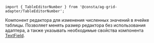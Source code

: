 
<RemadeInfo
  commponentName="TableEditorNumber"
  apiUrl="https://www.ag-grid.com/react-data-grid/component-cell-editor/"
/>

```tsx
import { TableEditorNumber } from '@consta/ag-grid-adapter/TableEditorNumber';
```

Компонент редактора для изменения численных значений в ячейке таблицы. Позволяет менять размер редактора без использования адаптера, а также указывать необходимые свойства компонента
[TextField](##LIBS.LIB.STAND/lib:uikit/stand:components-textfield-stable).

<TableEditorNumberExample />
